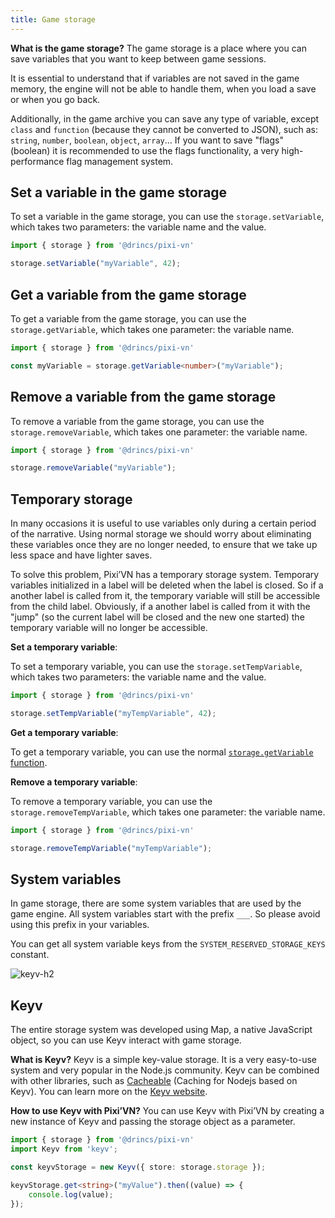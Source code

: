 ```yaml
---
title: Game storage
---
```


**What is the game storage?** The game storage is a place where you can save variables that you want to keep between game sessions.

It is essential to understand that if variables are not saved in the game memory, the engine will not be able to handle them, when you <DynamicLink href="/start/save#load">load a save</DynamicLink> or when you <DynamicLink href="/start/labels-flow#go-back">go back</DynamicLink>.

Additionally, in the game archive you can save any type of variable, except `class` and `function` (because they cannot be converted to JSON), such as: `string`, `number`, `boolean`, `object`, `array`... If you want to save "flags" (boolean) it is recommended to use the <DynamicLink href="/start/flags">flags functionality</DynamicLink>, a very high-performance flag management system.

## Set a variable in the game storage

To set a variable in the game storage, you can use the `storage.setVariable`, which takes two parameters: the variable name and the value.

```typescript
import { storage } from '@drincs/pixi-vn'

storage.setVariable("myVariable", 42);
```

## Get a variable from the game storage

To get a variable from the game storage, you can use the `storage.getVariable`, which takes one parameter: the variable name.

```typescript
import { storage } from '@drincs/pixi-vn'

const myVariable = storage.getVariable<number>("myVariable");
```

## Remove a variable from the game storage

To remove a variable from the game storage, you can use the `storage.removeVariable`, which takes one parameter: the variable name.

```typescript
import { storage } from '@drincs/pixi-vn'

storage.removeVariable("myVariable");
```

## Temporary storage

In many occasions it is useful to use variables only during a certain period of the narrative. Using normal storage we should worry about eliminating these variables once they are no longer needed, to ensure that we take up less space and have lighter saves.

To solve this problem, Pixi’VN has a temporary storage system. Temporary variables initialized in a label will be deleted when the label is closed. So if a another label is called from it, the temporary variable will still be accessible from the child label. Obviously, if a another label is called from it with the "jump" (so the current label will be closed and the new one started) the temporary variable will no longer be accessible.

**Set a temporary variable**:

To set a temporary variable, you can use the `storage.setTempVariable`, which takes two parameters: the variable name and the value.

```typescript
import { storage } from '@drincs/pixi-vn'

storage.setTempVariable("myTempVariable", 42);
```

**Get a temporary variable**:

To get a temporary variable, you can use the normal [`storage.getVariable` function](#get-a-variable-from-the-game-storage).

**Remove a temporary variable**:

To remove a temporary variable, you can use the `storage.removeTempVariable`, which takes one parameter: the variable name.

```typescript
import { storage } from '@drincs/pixi-vn'

storage.removeTempVariable("myTempVariable");
```

## System variables

In game storage, there are some system variables that are used by the game engine. All system variables start with the prefix `___`.
So please avoid using this prefix in your variables.

You can get all system variable keys from the `SYSTEM_RESERVED_STORAGE_KEYS` constant.

![keyv-h2](/keyv.svg)

## Keyv

The entire storage system was developed using Map, a native JavaScript object, so you can use Keyv interact with game storage.

**What is Keyv?** Keyv is a simple key-value storage. It is a very easy-to-use system and very popular in the Node.js community. Keyv can be combined with other libraries, such as [Cacheable](https://cacheable.org/) (Caching for Nodejs based on Keyv). You can learn more on the [Keyv website](https://keyv.org/).

**How to use Keyv with Pixi’VN?** You can use Keyv with Pixi’VN by creating a new instance of Keyv and passing the storage object as a parameter.

```typescript
import { storage } from '@drincs/pixi-vn'
import Keyv from 'keyv';

const keyvStorage = new Keyv({ store: storage.storage });

keyvStorage.get<string>("myValue").then((value) => {
    console.log(value);
});
```
